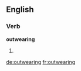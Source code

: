 ==English==

===Verb===
'''outwearing'''

# {{third-person singular of|outwear}}

[[de:outwearing]]
[[fr:outwearing]]